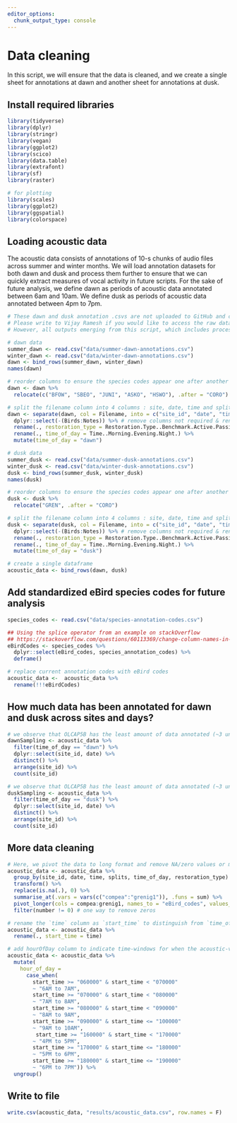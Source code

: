 ```yaml
---
editor_options: 
  chunk_output_type: console
---
```


# Data cleaning  

In this script, we will ensure that the data is cleaned, and we create a single sheet for annotations at dawn and another sheet for annotations at dusk.  

## Install required libraries  

```r
library(tidyverse)
library(dplyr)
library(stringr)
library(vegan)
library(ggplot2)
library(scico)
library(data.table)
library(extrafont)
library(sf)
library(raster)

# for plotting
library(scales)
library(ggplot2)
library(ggspatial)
library(colorspace)
```

## Loading acoustic data  

The acoustic data consists of annotations of 10-s chunks of audio files across summer and winter months. We will load annotation datasets for both dawn and dusk and process them further to ensure that we can quickly extract measures of vocal activity in future scripts. For the sake of future analysis, we define dawn as periods of acoustic data annotated between 6am and 10am. We define dusk as periods of acoustic data annotated between 4pm to 7pm.    

```r
# These dawn and dusk annotation .csvs are not uploaded to GitHub and can be provided upon request
# Please write to Vijay Ramesh if you would like to access the raw data - vr292@cornell.edu)
# However, all outputs emerging from this script, which includes processed annotations are public and can be used for analysis

# dawn data
summer_dawn <- read.csv("data/summer-dawn-annotations.csv")
winter_dawn <- read.csv("data/winter-dawn-annotations.csv")
dawn <- bind_rows(summer_dawn, winter_dawn)
names(dawn)

# reorder columns to ensure the species codes appear one after another
dawn <- dawn %>%
  relocate(c("BFOW", "SBEO", "JUNI", "ASKO", "HSWO"), .after = "CORO")

# split the filename column into 4 columns : site, date, time and splits
dawn <- separate(dawn, col = Filename, into = c("site_id", "date", "time", "splits"), sep = "_") %>%
  dplyr::select(-(Birds:Notes)) %>% # remove columns not required & rename
  rename(., restoration_type = Restoration.Type..Benchmark.Active.Passive.) %>%
  rename(., time_of_day = Time..Morning.Evening.Night.) %>%
  mutate(time_of_day = "dawn")

# dusk data
summer_dusk <- read.csv("data/summer-dusk-annotations.csv")
winter_dusk <- read.csv("data/winter-dusk-annotations.csv")
dusk <- bind_rows(summer_dusk, winter_dusk)
names(dusk)

# reorder columns to ensure the species codes appear one after another
dusk <- dusk %>%
  relocate("GREN", .after = "CORO")

# split the filename column into 4 columns : site, date, time and splits
dusk <- separate(dusk, col = Filename, into = c("site_id", "date", "time", "splits"), sep = "_") %>%
  dplyr::select(-(Birds:Notes)) %>% # remove columns not required & rename
  rename(., restoration_type = Restoration.Type..Benchmark.Active.Passive.) %>%
  rename(., time_of_day = Time..Morning.Evening.Night.) %>%
  mutate(time_of_day = "dusk")

# create a single dataframe 
acoustic_data <- bind_rows(dawn, dusk)
```

## Add standardized eBird species codes for future analysis
```r
species_codes <- read.csv("data/species-annotation-codes.csv")

## Using the splice operator from an example on stackOverflow
## https://stackoverflow.com/questions/60113369/change-column-names-in-dataframe-based-on-matching-to-another-dataframe-by-dplyr
eBirdCodes <- species_codes %>%
  dplyr::select(eBird_codes, species_annotation_codes) %>%
  deframe()

# replace current annotation codes with eBird codes
acoustic_data <-  acoustic_data %>% 
  rename(!!!eBirdCodes)
```

## How much data has been annotated for dawn and dusk across sites and days?
```r
# we observe that OLCAP5B has the least amount of data annotated (~3 unique days/visits) at dawn
dawnSampling <- acoustic_data %>%
  filter(time_of_day == "dawn") %>%
  dplyr::select(site_id, date) %>%
  distinct() %>%
  arrange(site_id) %>%
  count(site_id)

# we observe that OLCAP5B has the least amount of data annotated (~3 unique visits)
duskSampling <- acoustic_data %>%
  filter(time_of_day == "dusk") %>%
  dplyr::select(site_id, date) %>%
  distinct() %>%
  arrange(site_id) %>%
  count(site_id)
```

## More data cleaning

```r
# Here, we pivot the data to long format and remove NA/zero values or missing data
acoustic_data <- acoustic_data %>%
  group_by(site_id, date, time, splits, time_of_day, restoration_type) %>%
  transform() %>%
  replace(is.na(.), 0) %>%
  summarise_at(.vars = vars(c("compea":"grenig1")), .funs = sum) %>%
  pivot_longer(cols = compea:grenig1, names_to = "eBird_codes", values_to = "number") %>%
  filter(number != 0) # one way to remove zeros

# rename the `time` column as `start_time` to distinguish from `time_of_day`
acoustic_data <- acoustic_data %>%
  rename(., start_time = time)

# add hourOfDay column to indicate time-windows for when the acoustic-visit was started
acoustic_data <- acoustic_data %>%
  mutate(
    hour_of_day =
      case_when(
        start_time >= "060000" & start_time < "070000"
        ~ "6AM to 7AM",
        start_time >= "070000" & start_time < "080000"
        ~ "7AM to 8AM",
        start_time >= "080000" & start_time < "090000"
        ~ "8AM to 9AM",
        start_time >= "090000" & start_time <= "100000"
        ~ "9AM to 10AM",
         start_time >= "160000" & start_time < "170000"
        ~ "4PM to 5PM",
        start_time >= "170000" & start_time <= "180000"
        ~ "5PM to 6PM",
        start_time >= "180000" & start_time <= "190000"
        ~ "6PM to 7PM")) %>%
  ungroup()
```

## Write to file
```r
write.csv(acoustic_data, "results/acoustic_data.csv", row.names = F)
```

